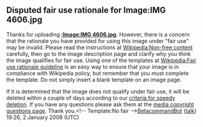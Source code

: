 <article id="15008546" title=User talk:Farleigh71>
	<talkpage id="15008546" title="User talk:Farleigh71">



==Disputed fair use rationale for Image:IMG 4606.jpg==
Thanks for uploading '''[[:Image:IMG 4606.jpg]]'''. However, there is a concern that the rationale you have provided for using this image under &quot;fair use&quot; may be invalid. Please read the instructions at [[Wikipedia:Non-free content]] carefully, then go to the image description page and clarify why you think the image qualifies for fair use. Using one of the templates at [[Wikipedia:Fair use rationale guideline]] is an easy way to ensure that your image is in compliance with Wikipedia policy, but remember that you must complete the template. Do not simply insert a blank template on an image page.

If it is determined that the image does not qualify under fair use, it will be deleted within a couple of days according to our [[Wikipedia:Criteria for speedy deletion#Images/media|criteria for speedy deletion]]. If you have any questions please ask them at the [[Wikipedia:Media copyright questions|media copyright questions page]]. Thank you.&lt;!-- Template:No fair --&gt;[[User:BetacommandBot|BetacommandBot]] ([[User talk:BetacommandBot|talk]]) 19:26, 2 January 2008 (UTC)
	</talkpage>
</article>
